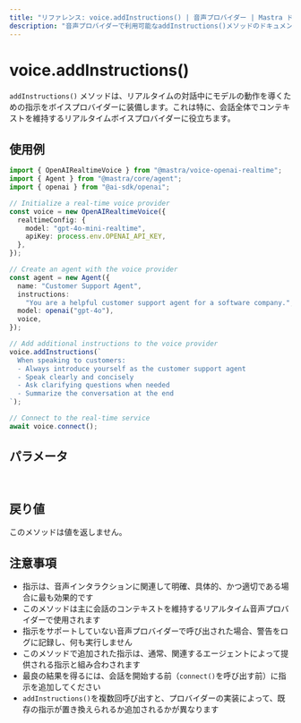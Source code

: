 ```yaml
---
title: "リファレンス: voice.addInstructions() | 音声プロバイダー | Mastra ドキュメント"
description: "音声プロバイダーで利用可能なaddInstructions()メソッドのドキュメント。音声モデルの動作を導くための指示を追加します。"
---
```


# voice.addInstructions()

`addInstructions()` メソッドは、リアルタイムの対話中にモデルの動作を導くための指示をボイスプロバイダーに装備します。これは特に、会話全体でコンテキストを維持するリアルタイムボイスプロバイダーに役立ちます。

## 使用例

```typescript
import { OpenAIRealtimeVoice } from "@mastra/voice-openai-realtime";
import { Agent } from "@mastra/core/agent";
import { openai } from "@ai-sdk/openai";

// Initialize a real-time voice provider
const voice = new OpenAIRealtimeVoice({
  realtimeConfig: {
    model: "gpt-4o-mini-realtime",
    apiKey: process.env.OPENAI_API_KEY,
  },
});

// Create an agent with the voice provider
const agent = new Agent({
  name: "Customer Support Agent",
  instructions:
    "You are a helpful customer support agent for a software company.",
  model: openai("gpt-4o"),
  voice,
});

// Add additional instructions to the voice provider
voice.addInstructions(`
  When speaking to customers:
  - Always introduce yourself as the customer support agent
  - Speak clearly and concisely
  - Ask clarifying questions when needed
  - Summarize the conversation at the end
`);

// Connect to the real-time service
await voice.connect();
```

## パラメータ

<br />
<PropertiesTable
  content={[
    {
      name: "instructions",
      type: "string",
      description: "音声モデルの動作を導くための指示",
      isOptional: false,
    },
  ]}
/>

## 戻り値

このメソッドは値を返しません。

## 注意事項

- 指示は、音声インタラクションに関連して明確、具体的、かつ適切である場合に最も効果的です
- このメソッドは主に会話のコンテキストを維持するリアルタイム音声プロバイダーで使用されます
- 指示をサポートしていない音声プロバイダーで呼び出された場合、警告をログに記録し、何も実行しません
- このメソッドで追加された指示は、通常、関連するエージェントによって提供される指示と組み合わされます
- 最良の結果を得るには、会話を開始する前（`connect()`を呼び出す前）に指示を追加してください
- `addInstructions()`を複数回呼び出すと、プロバイダーの実装によって、既存の指示が置き換えられるか追加されるかが異なります
